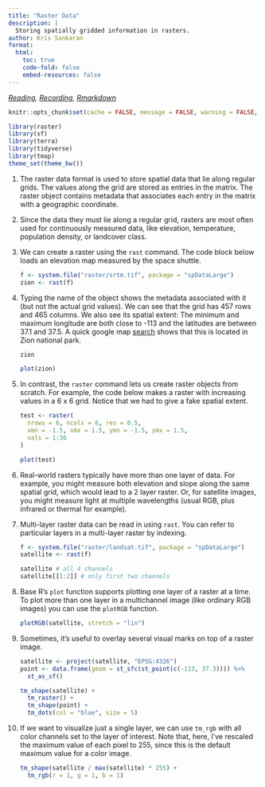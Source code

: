 ```yaml
---
title: "Raster Data"
description: |
  Storing spatially gridded information in rasters.
author: Kris Sankaran
format:
  html:
    toc: true
    code-fold: false
    embed-resources: false
---
```



_[Reading](https://geocompr.robinlovelace.net/spatial-class.html), [Recording](https://mediaspace.wisc.edu/media/Week%207%20%5B3%5D%20Raster%20Data/1_k5px5f53), [Rmarkdown](https://github.com/krisrs1128/stat436_s24/blob/main/notes/2024-12-27-week07-03.Rmd)_

```r
knitr::opts_chunk$set(cache = FALSE, message = FALSE, warning = FALSE, echo = TRUE, eval = TRUE)
```

```r
library(raster)
library(sf)
library(terra)
library(tidyverse)
library(tmap)
theme_set(theme_bw())
```

1. The raster data format is used to store spatial data that lie along regular
grids. The values along the grid are stored as entries in the matrix. The raster
object contains metadata that associates each entry in the matrix with a
geographic coordinate.

2. Since the data they must lie along a regular grid, rasters are most often
used for continuously measured data, like elevation, temperature, population
density, or landcover class.

3. We can create a raster using the `rast` command. The code block below loads
an elevation map measured by the space shuttle.

    ```r
    f <- system.file("raster/srtm.tif", package = "spDataLarge")
    zion <- rast(f)
    ```
    
4. Typing the name of the object shows the metadata associated with it (but not
the actual grid values). We can see that the grid has 457 rows and 465 columns.
We also see its spatial extent: The minimum and maximum longitude are both close
to -113 and the latitudes are between 37.1 and 37.5. A quick google map [search](https://goo.gl/maps/X4EY2BsGgMZzN5BM9) shows that this is located in Zion
national park.

    ```r
    zion
    ```
    ```r
    plot(zion)
    ```

5. In contrast, the `raster` command lets us create raster objects from scratch.
For example, the code below makes a raster with increasing values in a 6 x 6
grid. Notice that we had to give a fake spatial extent.

    ```r
    test <- raster(
      nrows = 6, ncols = 6, res = 0.5, 
      xmn = -1.5, xmx = 1.5, ymn = -1.5, ymx = 1.5,
      vals = 1:36
    )
    
    plot(test)
    ```
  
6. Real-world rasters typically have more than one layer of data. For example, you might measure both elevation and slope along the same spatial grid, which would lead to a 2 layer raster. Or, for satellite images, you might measure light at multiple wavelengths (usual RGB, plus infrared or thermal for example).

7. Multi-layer raster data can be read in using `rast`. You can refer to particular layers in a multi-layer raster by indexing.

    ```r
    f <- system.file("raster/landsat.tif", package = "spDataLarge")
    satellite <- rast(f)
    
    satellite # all 4 channels
    satellite[[1:2]] # only first two channels
    ```

8. Base R’s `plot` function supports plotting one layer of a raster at a time. To plot more than one layer in a multichannel image (like ordinary RGB images) you can use the `plotRGB` function.

    ```r
    plotRGB(satellite, stretch = "lin")
    ```

9. Sometimes, it’s useful to overlay several visual marks on top of a raster
image. 

    ```r
    satellite <- project(satellite, "EPSG:4326")
    point <- data.frame(geom = st_sfc(st_point(c(-113, 37.3)))) %>%
      st_as_sf()
    
    tm_shape(satellite) +
      tm_raster() +
      tm_shape(point) +
      tm_dots(col = "blue", size = 5)
    ```
  
10. If we want to visualize just a single layer, we can use `tm_rgb` with all
color channels set to the layer of interest. Note that, here, I've rescaled the
maximum value of each pixel to 255, since this is the default maximum value for
a color image.

    ```r
    tm_shape(satellite / max(satellite) * 255) +
      tm_rgb(r = 1, g = 1, b = 1)
    ```
